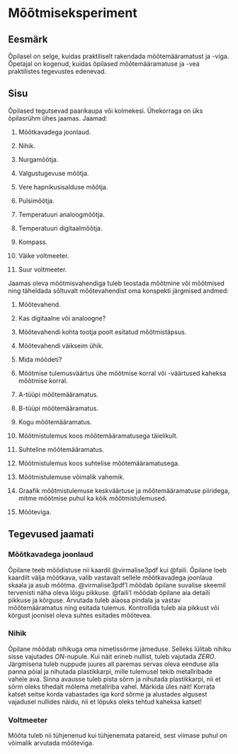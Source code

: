# Mõõtmiseksperiment

## Eesmärk

Õpilasel on selge, kuidas praktiliselt rakendada mõõtemääramatust ja -viga. Õpetajal on kogenud, kuidas õpilased mõõtemääramatuse ja -vea praktilistes tegevustes edenevad.

## Sisu

Õpilased tegutsevad paarikaupa või kolmekesi. Ühekorraga on üks õpilasrühm ühes jaamas. Jaamad:

1. Mõõtkavadega joonlaud.

2. Nihik.

3. Nurgamõõtja.

4. Valgustugevuse mõõtja.

5. Vere hapnikusisalduse mõõtja.

6. Pulsimõõtja.

7. Temperatuuri analoogmõõtja.

8. Temperatuuri digitaalmõõtja.

9. Kompass.

10. Väike voltmeeter.

11. Suur voltmeeter.

Jaamas oleva mõõtmisvahendiga tuleb teostada mõõtmine või mõõtmised ning täheldada sõltuvalt mõõtevahendist oma konspekti järgmised andmed:

1. Mõõtevahend.

2. Kas digitaalne või analoogne?

3. Mõõtevahendi kohta tootja poolt esitatud mõõtmistäpsus.

4. Mõõtevahendi väikseim ühik.

5. Mida mõõdeti?

6. Mõõtmise tulemusväärtus ühe mõõtmise korral või -väärtused kaheksa mõõtmise korral.

7. A-tüüpi mõõtemääramatus.

8. B-tüüpi mõõtemääramatus.

9. Kogu mõõtemääramatus.

10. Mõõtmistulemus koos mõõtemääramatusega täielikult.

11. Suhteline mõõtemääramatus.

12. Mõõtmistulemus koos suhtelise mõõtemääramatusega.

13. Mõõtmistulemuse võimalik vahemik.

14. Graafik mõõtmistulemuse keskväärtuse ja mõõtemääramatuse piiridega, mitme mõõtmise puhul ka kõik mõõtmistulemused.

15. Mõõteviga.

\newpage

## Tegevused jaamati

### Mõõtkavadega joonlaud

Õpilane teeb mõõdistuse nii kaardil @virmalise3pdf kui @faili. Õpilane loeb kaardilt välja mõõtkava, valib vastavalt sellele mõõtkavadega joonlaua skaala ja asub mõõtma. @virmalise3pdf'l mõõdab õpilane suvalise skeemil tervenisti näha oleva lõigu pikkuse. @faili'l mõõdab õpilane aia detaili pikkuse ja kõrguse. Arvutada tuleb aiaosa pindala ja vastav mõõtemääramatus ning esitada tulemus. Kontrollida tuleb aia pikkust või kõrgust joonisel oleva suhtes esitades mõõtevea.

\newpage

### Nihik

Õpilane mõõdab nihikuga oma nimetissõrme jämeduse. Selleks lülitab nihiku sisse vajutades *ON*-nupule. Kui näit erineb nullist, tuleb vajutada *ZERO*. Järgmisena tuleb nuppude juures all paremas servas oleva eenduse alla panna pöial ja nihutada plastikkarpi, mille tulemusel tekib metallribade vahele ava. Sinna avausse tuleb pista sõrm ja nihutada plastikkarpi, nii et sõrm oleks tihedalt mõlema metallriba vahel. Märkida üles näit! Korrata katset seitse korda vabastades iga kord sõrme ja alustades algusest vajadusel nullides näidu, nii et lõpuks oleks tehtud kaheksa katset!

\newpage

### Voltmeeter

Mõõta tuleb nii tühjenenud kui tühjenemata patareid, sest viimase puhul on võimalik arvutada mõõteviga.

